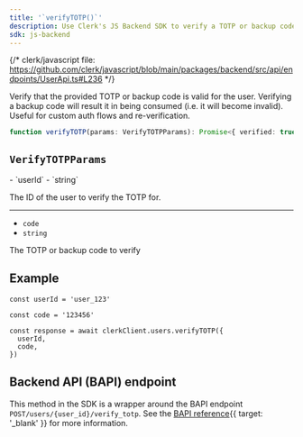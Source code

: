 ```yaml
---
title: '`verifyTOTP()`'
description: Use Clerk's JS Backend SDK to verify a TOTP or backup code for a user.
sdk: js-backend
---
```


{/* clerk/javascript file: https://github.com/clerk/javascript/blob/main/packages/backend/src/api/endpoints/UserApi.ts#L236 */}

Verify that the provided TOTP or backup code is valid for the user. Verifying a backup code will result it in being consumed (i.e. it will become invalid). Useful for custom auth flows and re-verification.

```ts
function verifyTOTP(params: VerifyTOTPParams): Promise<{ verified: true; code_type: 'totp' }>
```

## `VerifyTOTPParams`

<Properties>
  - `userId`
  - `string`

  The ID of the user to verify the TOTP for.

  ---

  - `code`
  - `string`

  The TOTP or backup code to verify
</Properties>

## Example

<Include src="_partials/backend/usage" />

```tsx
const userId = 'user_123'

const code = '123456'

const response = await clerkClient.users.verifyTOTP({
  userId,
  code,
})
```

## Backend API (BAPI) endpoint

This method in the SDK is a wrapper around the BAPI endpoint `POST/users/{user_id}/verify_totp`. See the [BAPI reference](/docs/reference/backend-api/tag/users/post/users/\{user_id}/verify_totp){{ target: '_blank' }} for more information.
